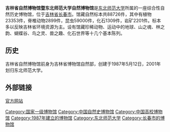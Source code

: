 '''吉林省自然博物馆暨东北师范大学自然博物馆'''是[[东北师范大学|东北师范大学]]所属的一座综合性自然历史博物馆，位于[[吉林省|吉林省]][[长春市|长春市]]。馆藏自然标本共88726件，其中有植物23353件，脊椎动物2899件，昆虫59000件，化石1309件，岩矿2201件。标本多以反映吉林省环境资源为主。设有馆藏珍稀动物、运动中的地球、山之魂、林之韵、蝴蝶谷、鸟之灵、兽之趣、化石世界等十几个基本陈列。

==历史==
吉林省自然博物馆前身为吉林省博物馆自然部，创建于1987年5月12日，2001年划归东北师范大学。

==外部链接==
[http://museum.nenu.edu.cn/index.htm 官方网站] {{Wayback|url=http://museum.nenu.edu.cn/index.htm |date=20200131122341 }}
{{中国国家一级博物馆}}

[[Category:国家一级博物馆|Category:国家一级博物馆]]
[[Category:中国自然史博物馆|Category:中国自然史博物馆]]
[[Category:中国高校博物馆|Category:中国高校博物馆]]
[[Category:1987年建立的博物馆|Category:1987年建立的博物馆]]
[[Category:东北师范大学|Category:东北师范大学]]
[[Category:长春市的博物馆|Category:长春市的博物馆]]